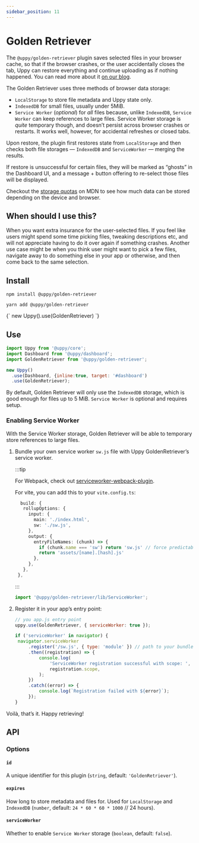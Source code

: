 ```yaml
---
sidebar_position: 11
---
```




# Golden Retriever

The `@uppy/golden-retriever` plugin saves selected files in your browser cache,
so that if the browser crashes, or the user accidentally closes the tab, Uppy
can restore everything and continue uploading as if nothing happened. You can
read more about it
[on our blog](https://uppy.io/blog/2017/07/golden-retriever/).

The Golden Retriever uses three methods of browser data storage:

- `LocalStorage` to store file metadata and Uppy state only.
- `IndexedDB` for small files, usually under 5MiB.
- `Service Worker` (_optional_) for _all_ files because, unlike `IndexedDB`,
  `Service Worker` can keep references to large files. Service Worker storage is
  _quite_ temporary though, and doesn’t persist across browser crashes or
  restarts. It works well, however, for accidental refreshes or closed tabs.

Upon restore, the plugin first restores state from `LocalStorage` and then
checks both file storages — `IndexedDB` and `ServiceWorker` — merging the
results.

If restore is unsuccessful for certain files, they will be marked as “ghosts” in
the Dashboard UI, and a message + button offering to re-select those files will
be displayed.

Checkout the
[storage quotas](https://developer.mozilla.org/en-US/docs/Web/API/Storage_API/Storage_quotas_and_eviction_criteria#other_web_technologies)
on MDN to see how much data can be stored depending on the device and browser.

## When should I use this?

When you want extra insurance for the user-selected files. If you feel like
users might spend some time picking files, tweaking descriptions etc, and will
not appreciate having to do it over again if something crashes. Another use case
might be when you think user might want to pick a few files, navigate away to do
something else in your app or otherwise, and then come back to the same
selection.

## Install

<Tabs>
  <TabItem value="npm" label="NPM" default>

```shell
npm install @uppy/golden-retriever
```

  </TabItem>

  <TabItem value="yarn" label="Yarn">

```shell
yarn add @uppy/golden-retriever
```

  </TabItem>

  <TabItem value="cdn" label="CDN">
    <UppyCdnExample>
      {`
        new Uppy().use(GoldenRetriever)
      `}
    </UppyCdnExample>
  </TabItem>
</Tabs>

## Use

```js {7} showLineNumbers
import Uppy from '@uppy/core';
import Dashboard from '@uppy/dashboard';
import GoldenRetriever from '@uppy/golden-retriever';

new Uppy()
  .use(Dashboard, {inline:true, target: '#dashboard')
  .use(GoldenRetriever);
```

By default, Golden Retriever will only use the `IndexedDB` storage, which is
good enough for files up to 5 MiB. `Service Worker` is optional and requires
setup.

### Enabling Service Worker

With the Service Worker storage, Golden Retriever will be able to temporary
store references to large files.

1. Bundle your own service worker `sw.js` file with Uppy GoldenRetriever’s
   service worker.

   :::tip

   For Webpack, check out
   [serviceworker-webpack-plugin](https://github.com/oliviertassinari/serviceworker-webpack-plugin).

   For vite, you can add this to your `vite.config.ts`:
   ```ts
     build: {
      rollupOptions: {
        input: {
          main: './index.html',
          sw: './sw.js',
        },
        output: {
          entryFileNames: (chunk) => {
            if (chunk.name === 'sw') return 'sw.js' // force predictable filename
            return 'assets/[name].[hash].js'
          },
        },
      },
    },
   ```
   :::

   ```js title="sw.js"
   import '@uppy/golden-retriever/lib/ServiceWorker';
   ```

2. Register it in your app’s entry point:

   ```js
   // you app.js entry point
   uppy.use(GoldenRetriever, { serviceWorker: true });

   if ('serviceWorker' in navigator) {
   	navigator.serviceWorker
   		.register('/sw.js', { type: 'module' }) // path to your bundled service worker which imports GoldenRetriever service worker
   		.then((registration) => {
   			console.log(
   				'ServiceWorker registration successful with scope: ',
   				registration.scope,
   			);
   		})
   		.catch((error) => {
   			console.log(`Registration failed with ${error}`);
   		});
   }
   ```

Voilà, that’s it. Happy retrieving!

## API

### Options

#### `id`

A unique identifier for this plugin (`string`, default: `'GoldenRetriever'`).

#### `expires`

How long to store metadata and files for. Used for `LocalStorage` and
`IndexedDB` (`number`, default: `24 * 60 * 60 * 1000` // 24 hours).

#### `serviceWorker`

Whether to enable `Service Worker` storage (`boolean`, default: `false`).
